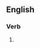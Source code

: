 ==English==

===Verb===
{{head|en|verb form}}

# {{present participle of|alleviate|lang=en|nocat=1}}